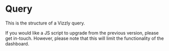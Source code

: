 
# Query

This is the structure of a Vizzly query.

If you would like a JS script to upgrade from the previous version, please get in-touch. However, please note
that this will limit the functionality of the dashboard.

<QueryFormat />
